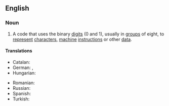 ==English==

===Noun===
{{en-noun|~}}

# {{lb|en|computing}} A code that uses the binary [[digit]]s (0 and 1), usually in [[group]]s of eight, to [[represent]] [[character]]s, [[machine]] [[instruction]]s or other [[data]].
#: {{synonyms|en|ones and zeroes|ones and zeros|q2=informal}}

====Translations====
{{trans-top|code that uses binary digits}}
* Catalan: {{t|ca|codi binari|m}}
* German: {{t+|de|Binärcode|m}}, {{t|de|Binärkode|m}}
* Hungarian: {{t|hu|bináris kód}}
{{trans-mid}}
* Romanian: {{t|ro|cod binar|n}}
* Russian: {{t|ru|двои́чный код|m}}
* Spanish: {{t+|es|código binario|m}}
* Turkish: {{t|tr|ikili kod}}
{{trans-bottom}}